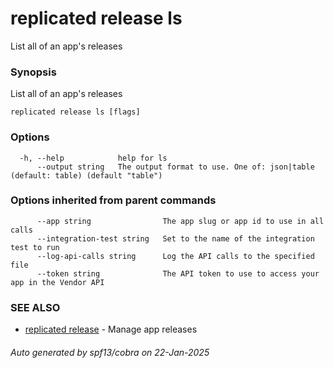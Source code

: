 # replicated release ls

List all of an app's releases

### Synopsis

List all of an app's releases

```
replicated release ls [flags]
```

### Options

```
  -h, --help            help for ls
      --output string   The output format to use. One of: json|table (default: table) (default "table")
```

### Options inherited from parent commands

```
      --app string                The app slug or app id to use in all calls
      --integration-test string   Set to the name of the integration test to run
      --log-api-calls string      Log the API calls to the specified file
      --token string              The API token to use to access your app in the Vendor API
```

### SEE ALSO

* [replicated release](replicated-cli-release)	 - Manage app releases

###### Auto generated by spf13/cobra on 22-Jan-2025
